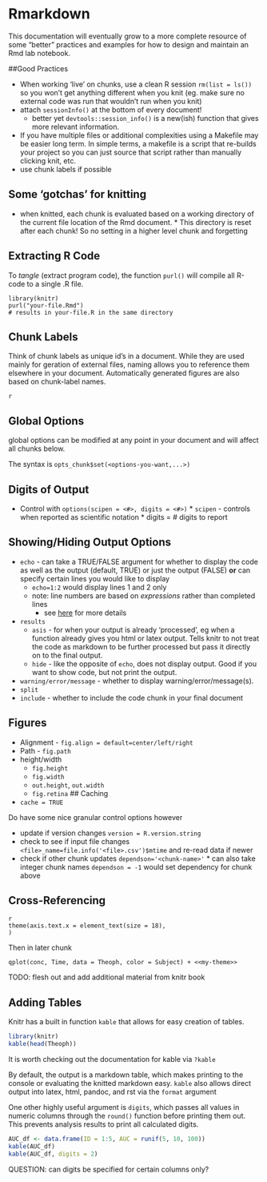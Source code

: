 # Rmarkdown

This documentation will eventually grow to a more complete resource of some "better" practices and examples for how to design and maintain an Rmd lab notebook.

##Good Practices

* When working 'live' on chunks, use a clean R session `rm(list = ls())` so you won't get anything different when you knit (eg. make sure no external code was run that wouldn't run when you knit)
* attach `sessionInfo()` at the bottom of every document!
  * better yet `devtools::session_info()` is a new(ish) function that gives more relevant information.
* If you have multiple files or additional complexities using a Makefile may be easier long term. In simple terms, a makefile is a script that re-builds your project so you can just source that script rather than manually clicking knit, etc.
* use chunk labels if possible


## Some 'gotchas' for knitting

* when knitted, each chunk is evaluated based on a working directory of the current file location of the Rmd document. 
        * This directory is reset after each chunk! So no setting in a higher level chunk and forgetting

## Extracting R Code

To *tangle* (extract program code), the function `purl()` will compile all R-code to a single .R file.

```
library(knitr)
purl("your-file.Rmd")
# results in your-file.R in the same directory
```

## Chunk Labels

Think of chunk labels as unique id's in a document. While they are used mainly for geration of external files, naming allows you to reference them elsewhere in your document. Automatically generated figures are also based on chunk-label names.

```
{r chunk_name, <additional options>}
```

## Global Options
global options can be modified at any point in your document and will affect all chunks below.

The syntax is `opts_chunk$set(<options-you-want,...>)`

## Digits of Output

* Control with `options(scipen = <#>, digits = <#>)`
        * `scipen` - controls when reported as scientific notation
        * digits = # digits to report

## Showing/Hiding Output Options

* `echo` - can take a TRUE/FALSE argument for whether to display the code as well as the output (default, TRUE) or just the output (FALSE) **or** can specify certain lines you would like to display
    - `echo=1:2` would display lines 1 and 2 only
    - note: line numbers are based on *expressions* rather than completed lines
        + see [here](http://stackoverflow.com/a/22274704/2773255) for more details
* `results`
    * `asis` - for when your output is already 'processed', eg when a function already gives you html or latex output. Tells knitr to not treat the code as markdown to be further processed but pass it directly on to the final output.
    * `hide` - like the opposite of `echo`, does not display output. Good if you want to show code, but not print the output.
* `warning/error/message` - whether to display warning/error/message(s).
* `split`
* `include` - whether to include the code chunk in your final document

## Figures

* Alignment - `fig.align = default=center/left/right`
* Path - `fig.path`
* height/width
  * `fig.height`
  * `fig.width`
  * `out.height`, `out.width`
  * `fig.retina` 
## Caching
* `cache = TRUE`

Do have some nice granular control options however

* update if version changes `version = R.version.string` 
* check to see if input file changes `<file>_name=file.info('<file>.csv')$mtime` and re-read data if newer
* check if other chunk updates `dependson='<chunk-name>'`
        * can also take integer chunk names `dependson = -1` would set dependency for chunk above

## Cross-Referencing

```
{r my-theme}
theme(axis.text.x = element_text(size = 18),
)
```

Then in later chunk
```
qplot(conc, Time, data = Theoph, color = Subject) + <<my-theme>>
```

TODO: flesh out and add additional material from knitr book

## Adding Tables

Knitr has a built in function `kable` that allows for easy creation of tables. 

```r
library(knitr)
kable(head(Theoph))
```

It is worth checking out the documentation for kable via `?kable`

By default, the output is a markdown table, which makes printing to the console or evaluating the knitted markdown easy. `kable` also allows direct output into latex, html, pandoc, and rst via the `format` argument

One other highly useful argument is `digits`, which passes all values in numeric columns through the `round()` function before printing them out. This prevents analysis results to print all calculated digits.

```r
AUC_df <- data.frame(ID = 1:5, AUC = runif(5, 10, 100))
kable(AUC_df)
kable(AUC_df, digits = 2)
```

QUESTION: can digits be specified for certain columns only?
